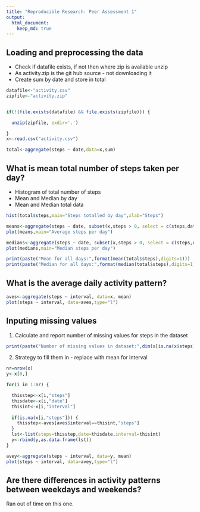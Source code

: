 ```yaml
---
title: "Reproducible Research: Peer Assessment 1"
output: 
  html_document:
    keep_md: true
---
```



## Loading and preprocessing the data

- Check if datafile exists, if not then where zip is available unzip
- As activity.zip is the git hub source - not downloading it
- Create sum by date and store in total

```r

datafile<-"activity.csv"
zipfile<-"activity.zip"


if(!(file.exists(datafile) && file.exists(zipfile))) {

  unzip(zipfile, exdir='.')

}
x<-read.csv("activity.csv")

total<-aggregate(steps ~ date,data=x,sum)
```


## What is mean total number of steps taken per day?
- Histogram of total number of steps
- Mean and Median by day
- Mean and Median total data


```r
hist(total$steps,main="Steps totalled by day",xlab="Steps")
```


```r
means<-aggregate(steps ~ date, subset(x,steps > 0, select = c(steps,date)), mean)
plot(means,main="Average steps per day")

medians<-aggregate(steps ~ date, subset(x,steps > 0, select = c(steps,date)), median)
plot(medians,main="Median steps per day")

print(paste("Mean for all days:",format(mean(total$steps),digits=1)))
print(paste("Median for all days:",format(median(total$steps),digits=1)))

```


## What is the average daily activity pattern?

```r
aves<-aggregate(steps ~ interval, data=x, mean)
plot(steps ~ interval, data=aves,type="l")
```

## Inputing missing values
1. Calculate and report number of missing values for steps in the dataset

```r
print(paste("Number of missing values in dataset:",dim(x[is.na(x$steps),])[[1]]))
```
2. Strategy to fill them in - replace with mean for interval
```r

nr=nrow(x)
y<-x[0,]

for(i in 1:nr) {

  thisstep<-x[i,"steps"]
  thisdate<-x[i,"date"]
  thisint<-x[i,"interval"]
  
  if(is.na(x[i,"steps"])) {
    thisstep<-aves[aves$interval==thisint,"steps"]
  }
  lst<-list(steps=thisstep,date=thisdate,interval=thisint)
  y<-rbind(y,as.data.frame(lst))
}

avey<-aggregate(steps ~ interval, data=y, mean)
plot(steps ~ interval, data=avey,type="l")

```
## Are there differences in activity patterns between weekdays and weekends?

Ran out of time on this one.


